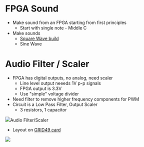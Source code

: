 = FPGA Sound =

* Make sound from an FPGA starting from first principles
** Start with single note - Middle C
* Make sounds
** [https://github.com/douggilliland/FPGA_Sound/tree/Square-Wave-Build Square Wave build]
** Sine Wave

= Audio Filter / Scaler =

* FPGA has digital outputs, no analog, need scaler
** Line level output neeeds 1V p-p signals
** FPGA output is 3.3V
** Use "simple" voltage divider
* Need filter to remove higher frequency components for PWM
* Circuit is a Low Pass Filter, Output Scaler
** 3 resistors, 1 capacitor

<img src="http://land-boards.com/blwiki/images/3/3f/PiceMite_VGA_Audio.PNG">Audio Filter/Scaler</img>

* Layout on [http://land-boards.com/blwiki/index.php?title=GRID49 GRID49 card]

<img src="http://land-boards.com/blwiki/images/7/7e/GRID49_AUDIO.png"></img>
